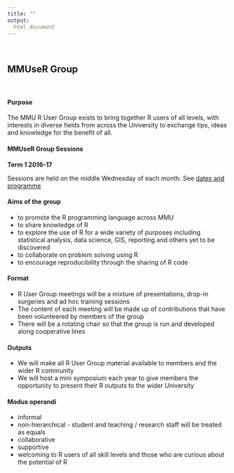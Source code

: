 ```yaml
---
title: ""
output: 
  html_document
---
```


<br>

## MMUseR Group

<br>

#### Purpose

The MMU R User Group exists to bring together R users of all levels, with interests in diverse fields from across the University to exchange tips, ideas and knowledge for the benefit of all.

#### MMUseR Group Sessions 

**Term 1 2016-17**

Sessions are held on the middle Wednesday of each month. See [dates and programme]

[dates and programme]: https://mmu-r-user-group.github.io/index.html


#### Aims of the group

* to promote the R programming language across MMU
* to share knowledge of R
* to explore the use of R for a wide variety of purposes including statistical analysis, data science, GIS, reporting and others yet to be discovered
* to collaborate on problem solving using R
* to encourage reproducibility through the sharing of R code

#### Format

* R User Group meetings will be a mixture of presentations, drop-in surgeries and ad hoc training sessions
* The content of each meeting will be made up of contributions that have been volunteered by members of the group
* There will be a rotating chair so that the group is run and developed along cooperative lines

#### Outputs

* We will make all R User Group material available to members and the wider R community
* We will host a mini symposium each year to give members the opportunity to present their R outputs to the wider University

#### Modus operandi

* informal
* non-hierarchical - student and teaching / research staff will be treated as equals
* collaborative
* supportive
* welcoming to R users of all skill levels and those who are curious about the potential of R

